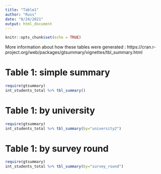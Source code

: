 ---
title: "Table1"
author: "Russ"
date: "8/24/2021"
output: html_document
---

```{r setup, include=FALSE}
knitr::opts_chunk$set(echo = TRUE)
```


More information about how these tables were generated : https://cran.r-project.org/web/packages/gtsummary/vignettes/tbl_summary.html 

# Table 1: simple summary

```{r simple summary}
require(gtsummary)
int_students_total %>% tbl_summary()


```

# Table 1: by university

```{r by uni}
require(gtsummary)
int_students_total %>% tbl_summary(by="university2")


```

# Table 1: by survey round

```{r by survey round}
require(gtsummary)
int_students_total %>% tbl_summary(by="survey_round")


```
